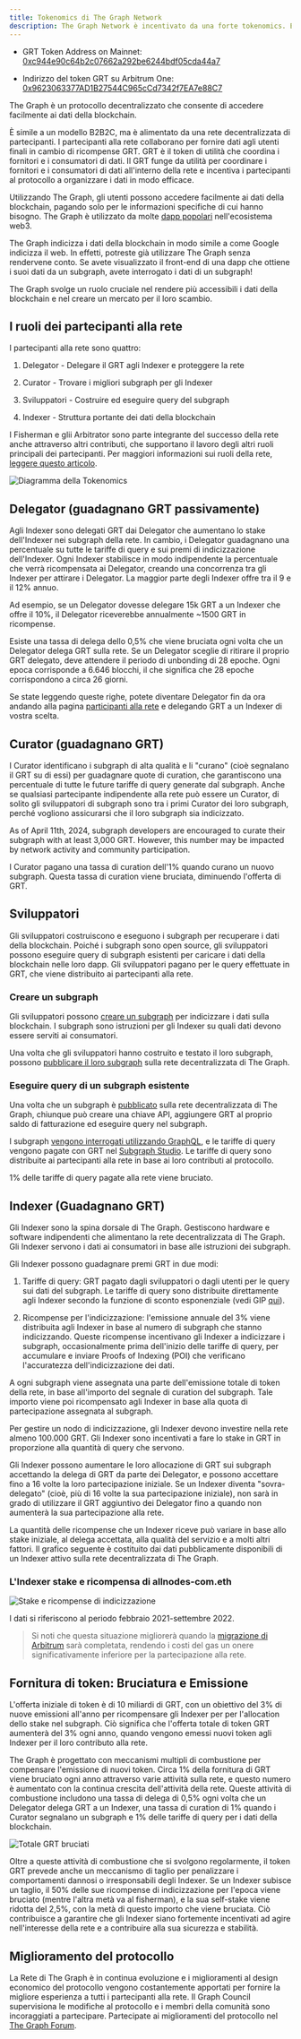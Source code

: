 ```yaml
---
title: Tokenomics di The Graph Network
description: The Graph Network è incentivato da una forte tokenomics. Ecco come funziona GRT, il token di utilità nativo di The Graph.
---
```


- GRT Token Address on Mainnet: [0xc944e90c64b2c07662a292be6244bdf05cda44a7](https://etherscan.io/token/0xc944e90c64b2c07662a292be6244bdf05cda44a7)

- Indirizzo del token GRT su Arbitrum One: [0x9623063377AD1B27544C965cCd7342f7EA7e88C7](https://arbiscan.io/token/0x9623063377ad1b27544c965ccd7342f7ea7e88c7)

The Graph è un protocollo decentralizzato che consente di accedere facilmente ai dati della blockchain.

È simile a un modello B2B2C, ma è alimentato da una rete decentralizzata di partecipanti. I partecipanti alla rete collaborano per fornire dati agli utenti finali in cambio di ricompense GRT. GRT è il token di utilità che coordina i fornitori e i consumatori di dati. Il GRT funge da utilità per coordinare i fornitori e i consumatori di dati all'interno della rete e incentiva i partecipanti al protocollo a organizzare i dati in modo efficace.

Utilizzando The Graph, gli utenti possono accedere facilmente ai dati della blockchain, pagando solo per le informazioni specifiche di cui hanno bisogno. The Graph è utilizzato da molte [dapp popolari](https://thegraph.com/explorer) nell'ecosistema web3.

The Graph indicizza i dati della blockchain in modo simile a come Google indicizza il web. In effetti, potreste già utilizzare The Graph senza rendervene conto. Se avete visualizzato il front-end di una dapp che ottiene i suoi dati da un subgraph, avete interrogato i dati di un subgraph!

The Graph svolge un ruolo cruciale nel rendere più accessibili i dati della blockchain e nel creare un mercato per il loro scambio.

## I ruoli dei partecipanti alla rete

I partecipanti alla rete sono quattro:

1.  Delegator - Delegare il GRT agli Indexer e proteggere la rete

2.  Curator - Trovare i migliori subgraph per gli Indexer

3.  Sviluppatori - Costruire ed eseguire query del subgraph

4.  Indexer - Struttura portante dei dati della blockchain

I Fisherman e glii Arbitrator sono parte integrante del successo della rete anche attraverso altri contributi, che supportano il lavoro degli altri ruoli principali dei partecipanti. Per maggiori informazioni sui ruoli della rete, [leggere questo articolo](https://thegraph.com/blog/the-graph-grt-token-economics/).

![Diagramma della Tokenomics](/img/updated-tokenomics-image.png)

## Delegator (guadagnano GRT passivamente)

Agli Indexer sono delegati GRT dai Delegator che aumentano lo stake dell'Indexer nei subgraph della rete. In cambio, i Delegator guadagnano una percentuale su tutte le tariffe di query e sui premi di indicizzazione dell'Indexer. Ogni Indexer stabilisce in modo indipendente la percentuale che verrà ricompensata ai Delegator, creando una concorrenza tra gli Indexer per attirare i Delegator. La maggior parte degli Indexer offre tra il 9 e il 12% annuo.

Ad esempio, se un Delegator dovesse delegare 15k GRT a un Indexer che offre il 10%, il Delegator riceverebbe annualmente ~1500 GRT in ricompense.

Esiste una tassa di delega dello 0,5% che viene bruciata ogni volta che un Delegator delega GRT sulla rete. Se un Delegator sceglie di ritirare il proprio GRT delegato, deve attendere il periodo di unbonding di 28 epoche. Ogni epoca corrisponde a 6.646 blocchi, il che significa che 28 epoche corrispondono a circa 26 giorni.

Se state leggendo queste righe, potete diventare Delegator fin da ora andando alla pagina [participanti alla rete](https://thegraph.com/explorer/participants/indexers) e delegando GRT a un Indexer di vostra scelta.

## Curator (guadagnano GRT)

I Curator identificano i subgraph di alta qualità e li "curano" (cioè segnalano il GRT su di essi) per guadagnare quote di curation, che garantiscono una percentuale di tutte le future tariffe di query generate dal subgraph. Anche se qualsiasi partecipante indipendente alla rete può essere un Curator, di solito gli sviluppatori di subgraph sono tra i primi Curator dei loro subgraph, perché vogliono assicurarsi che il loro subgraph sia indicizzato.

As of April 11th, 2024, subgraph developers are encouraged to curate their subgraph with at least 3,000 GRT. However, this number may be impacted by network activity and community participation.

I Curator pagano una tassa di curation dell'1% quando curano un nuovo subgraph. Questa tassa di curation viene bruciata, diminuendo l'offerta di GRT.

## Sviluppatori

Gli sviluppatori costruiscono e eseguono i subgraph per recuperare i dati della blockchain. Poiché i subgraph sono open source, gli sviluppatori possono eseguire query di subgraph esistenti per caricare i dati della blockchain nelle loro dapp. Gli sviluppatori pagano per le query effettuate in GRT, che viene distribuito ai partecipanti alla rete.

### Creare un subgraph

Gli sviluppatori possono [creare un subgraph](/developing/creating-a-subgraph/) per indicizzare i dati sulla blockchain. I subgraph sono istruzioni per gli Indexer su quali dati devono essere serviti ai consumatori.

Una volta che gli sviluppatori hanno costruito e testato il loro subgraph, possono [pubblicare il loro subgraph](/publishing/publishing-a-subgraph/) sulla rete decentralizzata di The Graph.

### Eseguire query di un subgraph esistente

Una volta che un subgraph è [pubblicato](https://thegraph.com/docs/en/publishing/publishing-a-subgraph/) sulla rete decentralizzata di The Graph, chiunque può creare una chiave API, aggiungere GRT al proprio saldo di fatturazione ed eseguire query nel subgraph.

I subgraph [vengono interrogati utilizzando GraphQL](/querying/querying-the-graph/), e le tariffe di query vengono pagate con GRT nel [Subgraph Studio](https://thegraph.com/studio/). Le tariffe di query sono distribuite ai partecipanti alla rete in base ai loro contributi al protocollo.

1% delle tariffe di query pagate alla rete viene bruciato.

## Indexer (Guadagnano GRT)

Gli Indexer sono la spina dorsale di The Graph. Gestiscono hardware e software indipendenti che alimentano la rete decentralizzata di The Graph. Gli Indexer servono i dati ai consumatori in base alle istruzioni dei subgraph.

Gli Indexer possono guadagnare premi GRT in due modi:

1.  Tariffe di query: GRT pagato dagli sviluppatori o dagli utenti per le query sui dati del subgraph. Le tariffe di query sono distribuite direttamente agli Indexer secondo la funzione di sconto esponenziale (vedi GIP [qui](https://forum.thegraph.com/t/gip-0051-exponential-query-fee-rebates-for-indexers/4162)).

2.  Ricompense per l'indicizzazione: l'emissione annuale del 3% viene distribuita agli Indexer in base al numero di subgraph che stanno indicizzando. Queste ricompense incentivano gli Indexer a indicizzare i subgraph, occasionalmente prima dell'inizio delle tariffe di query, per accumulare e inviare Proofs of Indexing (POI) che verificano l'accuratezza dell'indicizzazione dei dati.

A ogni subgraph viene assegnata una parte dell'emissione totale di token della rete, in base all'importo del segnale di curation del subgraph. Tale importo viene poi ricompensato agli Indexer in base alla quota di partecipazione assegnata al subgraph.

Per gestire un nodo di indicizzazione, gli Indexer devono investire nella rete almeno 100.000 GRT. Gli Indexer sono incentivati a fare lo stake in GRT in proporzione alla quantità di query che servono.

Gli Indexer possono aumentare le loro allocazione di GRT sui subgraph accettando la delega di GRT da parte dei Delegator, e possono accettare fino a 16 volte la loro partecipazione iniziale. Se un Indexer diventa "sovra-delegato" (cioè, più di 16 volte la sua partecipazione iniziale), non sarà in grado di utilizzare il GRT aggiuntivo dei Delegator fino a quando non aumenterà la sua partecipazione alla rete.

La quantità delle ricompense che un Indexer riceve può variare in base allo stake iniziale, al delega accettata, alla qualità del servizio e a molti altri fattori. Il grafico seguente è costituito dai dati pubblicamente disponibili di un Indexer attivo sulla rete decentralizzata di The Graph.

### L'Indexer stake e ricompensa di allnodes-com.eth

![Stake e ricompense di indicizzazione](/img/indexing-stake-and-income.png)

I dati si riferiscono al periodo febbraio 2021-settembre 2022.

> Si noti che questa situazione migliorerà quando la [migrazione di Arbitrum](https://forum.thegraph.com/t/gip-0037-the-graph-arbitrum-deployment-with-linear-rewards-minted-in-l2/3551) sarà completata, rendendo i costi del gas un onere significativamente inferiore per la partecipazione alla rete.

## Fornitura di token: Bruciatura e Emissione

L'offerta iniziale di token è di 10 miliardi di GRT, con un obiettivo del 3% di nuove emissioni all'anno per ricompensare gli Indexer per per l'allocation dello stake nel subgraph. Ciò significa che l'offerta totale di token GRT aumenterà del 3% ogni anno, quando vengono emessi nuovi token agli Indexer per il loro contributo alla rete.

The Graph è progettato con meccanismi multipli di combustione per compensare l'emissione di nuovi token. Circa 1% della fornitura di GRT viene bruciato ogni anno attraverso varie attività sulla rete, e questo numero è aumentato con la continua crescita dell'attività della rete. Queste attività di combustione includono una tassa di delega di 0,5% ogni volta che un Delegator delega GRT a un Indexer, una tassa di curation di 1% quando i Curator segnalano un subgraph e 1% delle tariffe di query per i dati della blockchain.

![Totale GRT bruciati](/img/total-burned-grt.jpeg)

Oltre a queste attività di combustione che si svolgono regolarmente, il token GRT prevede anche un meccanismo di taglio per penalizzare i comportamenti dannosi o irresponsabili degli Indexer. Se un Indexer subisce un taglio, il 50% delle sue ricompense di indicizzazione per l'epoca viene bruciato (mentre l'altra metà va al fisherman), e la sua self-stake viene ridotta del 2,5%, con la metà di questo importo che viene bruciata. Ciò contribuisce a garantire che gli Indexer siano fortemente incentivati ad agire nell'interesse della rete e a contribuire alla sua sicurezza e stabilità.

## Miglioramento del protocollo

La Rete di The Graph è in continua evoluzione e i miglioramenti al design economico del protocollo vengono costantemente apportati per fornire la migliore esperienza a tutti i partecipanti alla rete. Il Graph Council supervisiona le modifiche al protocollo e i membri della comunità sono incoraggiati a partecipare. Partecipate ai miglioramenti del protocollo nel [The Graph Forum](https://forum.thegraph.com/).
